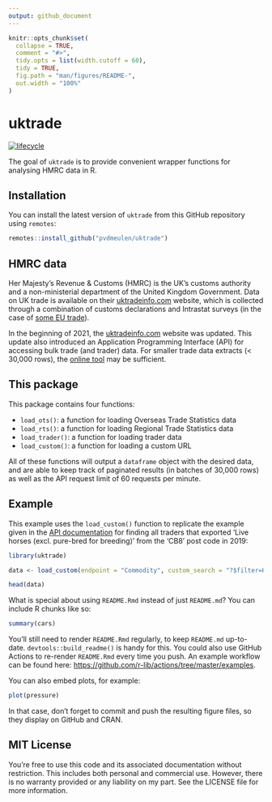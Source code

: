 ```yaml
---
output: github_document
---
```


<!-- README.md is generated from README.Rmd. Please edit that file -->

```r
knitr::opts_chunk$set(
  collapse = TRUE,
  comment = "#>",
  tidy.opts = list(width.cutoff = 60),
  tidy = TRUE,
  fig.path = "man/figures/README-",
  out.width = "100%"
)
```
# uktrade

<!-- badges: start -->
[![lifecycle](https://img.shields.io/badge/lifecycle-experimental-orange.svg)](https://www.tidyverse.org/lifecycle/#experimental)
<!-- badges: end -->

The goal of `uktrade` is to provide convenient wrapper functions for analysing HMRC data in R.

## Installation

You can install the latest version of `uktrade` from this GitHub repository using `remotes`:

``` r
remotes::install_github("pvdmeulen/uktrade")
```
## HMRC data

Her Majesty's Revenue & Customs (HMRC) is the UK's customs authority and a non-ministerial department of the United Kingdom Government. Data on UK trade is available on their [uktradeinfo.com](https://www.uktradeinfo.com/) website, which is collected through a combination of customs declarations and Intrastat surveys (in the case of [some EU trade](https://www.gov.uk/intrastat)).

In the beginning of 2021, the [uktradeinfo.com](https://www.uktradeinfo.com/) website was updated. This update also introduced an Application Programming Interface (API) for accessing bulk trade (and trader) data. For smaller trade data extracts (< 30,000 rows), the [online tool](https://www.uktradeinfo.com/trade-data/) may be sufficient.

## This package

This package contains four functions:

* `load_ots()`: a function for loading Overseas Trade Statistics data
* `load_rts()`: a function for loading Regional Trade Statistics data
* `load_trader()`: a function for loading trader data
* `load_custom()`: a function for loading a custom URL

All of these functions will output a `dataframe` object with the desired data, and are able to keep track of paginated results (in batches of 30,000 rows) as well as the API request limit of 60 requests per minute.

## Example

This example uses the `load_custom()` function to replicate the example given in the [API documentation](https://www.uktradeinfo.com/api-documentation/) for finding all traders that exported ‘Live horses (excl. pure-bred for breeding)’ from the ‘CB8’ post code in 2019:

```r
library(uktrade)

data <- load_custom(endpoint = "Commodity", custom_search = "?$filter=Hs6Code eq '010129'&$expand=Exports($filter=MonthId ge 201901 and MonthId le 201912 and startswith(Trader/PostCode, 'CB8'); $expand=Trader)")

head(data)
```

What is special about using `README.Rmd` instead of just `README.md`? You can include R chunks like so:

```r
summary(cars)
```

You'll still need to render `README.Rmd` regularly, to keep `README.md` up-to-date. `devtools::build_readme()` is handy for this. You could also use GitHub Actions to re-render `README.Rmd` every time you push. An example workflow can be found here: <https://github.com/r-lib/actions/tree/master/examples>.

You can also embed plots, for example:

```r
plot(pressure)
```

In that case, don't forget to commit and push the resulting figure files, so they display on GitHub and CRAN.

## MIT License

You're free to use this code and its associated documentation without restriction. This includes both personal and commercial use. However, there is no warranty provided or any liability on my part. See the LICENSE file for more information.
